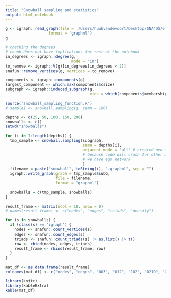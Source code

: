 ```yaml
---
title: "Snowball sampling and statistics"
output: html_notebook
---
```


```r
g <- igraph::read_graph(file = '/Users/huubvandevoort/Desktop/SNA4DS/6. Project/SNA4DS/data_preparation/prepared_data/network.graphml',
                   format = 'graphml')
g
```

```r
# checking the degrees
# chunk does not have implications for rest of the notebook
in_degrees <- igraph::degree(g,
                             mode = 'in')
to_remove <- igraph::V(g)[in_degrees[in_degrees < 2]]
snafun::remove_vertices(g, vertices = to_remove)
```

```r
components <- igraph::components(g)
largest_component <- which.max(components$csize)
subgraph <- igraph::induced_subgraph(g, 
                                     vids = which(components$membership == largest_component))
```

```r
source('snowball_sampling_function.R')
# sample1 <- snowball.sampling(g, samn = 100)
```

```r
depths <- c(25, 50, 100, 150, 200)
snowballs <- c()
setwd("snowballs")

for (i in 1:length(depths)) {
  tmp_sample <- snowball.sampling(subgraph,
                                  samn = depths[i], 
                                  adjacent_mode = 'all' # created new function parameter
                                  # because code will crash for other modes because
                                  # we have ego network
                                  )
  filename = paste("snowball", toString(i), ".graphml", sep = "")
  igraph::write_graph(graph = tmp_sample$subG,
                      file = filename,
                      format = "graphml")
  
  snowballs = c(tmp_sample, snowballs)
}
```

```r
result_frame <- matrix(ncol = 18, nrow = 0)
# names(result_frame) <- c("nodes", "edges", "triads", "density")

for (s in snowballs) {
  if (class(s) == 'igraph') {
    nodes <- snafun::count_vertices(s)
    edges <- snafun::count_edges(s)
    triads <- snafun::count_triads(s) |> as.list() |> t()
    row <- cbind(nodes, edges, triads)
    result_frame <- rbind(result_frame, row)
  }
}
```

```r
mat_df <- as.data.frame(result_frame)
colnames(mat_df) <- c("nodes", "edges", "003", "012", "102", "021D", "021U", "021C", "111D", "111U", "030T", "030C", "201", "120D", "120U", "120C", "210", "300")

library(knitr)
library(kableExtra)
kable(mat_df)
```
